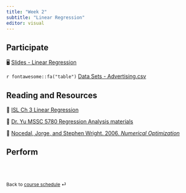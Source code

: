 ```yaml
---
title: "Week 2"
subtitle: "Linear Regression"
editor: visual
---
```


::: callout-important
:::


## Participate

🖥️ [Slides - Linear Regression](/slides/03-linear-reg.html)

`r fontawesome::fa("table")` [Data Sets - Advertising.csv](https://www.statlearning.com/resources-second-edition)


## Reading and Resources

📖 [ISL Ch 3 Linear Regression](https://www.statlearning.com/)

📖 [Dr. Yu MSSC 5780 Regression Analysis materials](https://math4780-f23.github.io/website/)

📖 [Nocedal, Jorge, and Stephen Wright. 2006. *Numerical Optimization*](https://www.math.uci.edu/~qnie/Publications/NumericalOptimization.pdf)




## Perform

<!-- 📋 [Lab-00 Git/GitHub](/exercise/lab00-git.html) -->

<!-- 📋 [Lab-02 Quarto File](/exercise/lab02-quarto.html) -->

<!-- 📋 [Lab-03 Markdown](/exercise/lab03-markdown.html) -->

<!-- 📋 [Lab-04 Code Chunk](/exercise/lab04-chunk.html) -->

<br><br>

::: {style="font-size: 0.875em;"}
Back to [course schedule](/ "Course schedule") ⏎
:::
